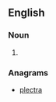 ==English==

===Noun===
{{en-noun}}

# {{alternative spelling of|crapplet|lang=en}}

===Anagrams===
* [[plectra#English|plectra]]